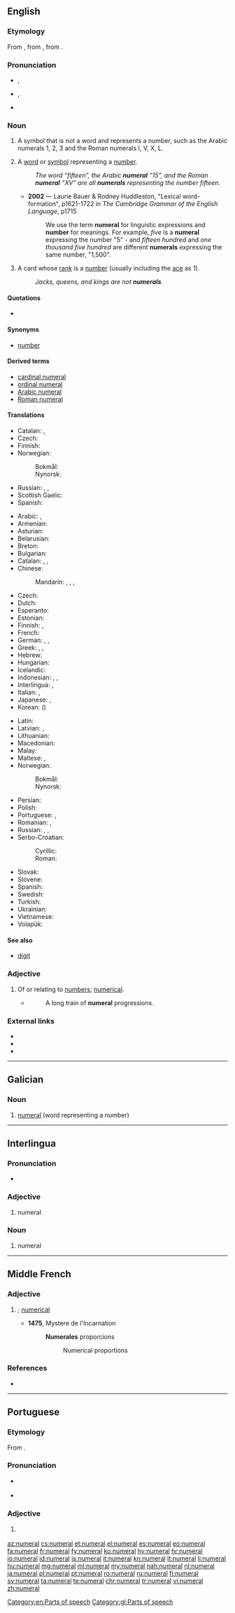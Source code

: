 {{also|numéral}}
==English==
{{wikipedia}}

===Etymology===
From {{etyl|frm|en}} {{term|numeral|lang=frm}}, from {{etyl|la|en}} {{m|la|numerālis||pertaining to a number}}, from {{term|numerus||a number|lang=la}}.

===Pronunciation===
* {{a|RP}} {{enPR|nyo͞o'mərəl}}, {{IPA|/ˈnjuːməɹəl/|lang=en}}
* {{a|US}} {{enPR|no͞o'mərəl}}, {{IPA|/ˈnumɝəl/|lang=en}}
* {{audio|en-us-numeral.ogg|Audio (US)|lang=en}}

===Noun===
{{en-noun}}

# A symbol that is not a word and represents a number, such as the Arabic numerals 1, 2, 3 and the Roman numerals I, V, X, L.
# {{context|linguistics|lang=en}} A [[word]] or [[symbol]] representing a [[number]].
#: ''The word “fifteen”, the Arabic '''numeral''' “15”, and the Roman '''numeral''' “XV” are all '''numerals''' representing the number fifteen.''
#* '''2002''' — Laurie Bauer & Rodney Huddleston, "Lexical word-formation", p1621-1722 in ''The Cambridge Grammar of the English Language'', p1715
#*: We use the term '''numeral''' for linguistic expressions and '''number''' for meanings. For example, ''five'' is a '''numeral''' expressing the number "5" - and ''fifteen hundred'' and ''one thousand five hundred'' are different '''numerals''' expressing the same number, "1,500".
# {{context|card games|lang=en}} A card whose [[rank]] is a [[number]] (usually including the [[ace]] as 1).
#: ''Jacks, queens, and kings are not '''numerals'''.''

====Quotations====
* {{seeCites}}

====Synonyms====
* {{sense|word or symbol representing a number}} [[number]]

====Derived terms====
* [[cardinal numeral]]
* [[ordinal numeral]]
* [[Arabic numeral]]
* [[Roman numeral]]

====Translations====
{{trans-top|non-word symbol that represents a number}}
* Catalan: {{t+|ca|número|m}}, {{t+|ca|xifra}}
* Czech: {{t+|cs|číslice|f}}
* Finnish: {{t+|fi|numero}}
* Norwegian:
*: Bokmål: {{t+|no|tall|n}}
*: Nynorsk: {{t+|no|tal|n}}
{{trans-mid}}
* Russian: {{t+|ru|цифра|f|tr=cífra}}, {{t+|ru|число|n|tr=čisló|sc=Cyrl}}, {{t+|ru|номер|m|tr=nómer|sc=Cyrl}}
* Scottish Gaelic: {{t|gd|figear|m}}
* Spanish: {{t+|es|número|m}}
{{trans-bottom}}

{{trans-top|word or symbol representing a number}}
* Arabic: {{t|ar|عدد|m|tr=ʿádad}}, {{t|ar|رقم|m|tr=ráqam, raqm}}
* Armenian: {{t|hy|թվական|tr=t'vakan}}
* Asturian: {{t|ast|numberal}}
* Belarusian: {{t|be|лічэбнік|m|tr=ličébnik|sc=Cyrl}}
* Breton: {{t+|br|niver|m}}
* Bulgarian: {{t|bg|числително име|n|tr=čislítelno íme|sc=Cyrl}}
* Catalan: {{t+|ca|número|m}}, {{t+|ca|xifra|f}}, {{t|ca|numeral|m}}
* Chinese:
*: Mandarin: {{t+|cmn|數詞|sc=Hani}}, {{t+|cmn|数词|tr=shùcí|sc=Hani}}, {{t+|cmn|數字|sc=Hani}}, {{t+|cmn|数字|tr=shùzì|sc=Hani}}
* Czech: {{t+|cs|číslovka|f}}
* Dutch: {{t+|nl|telwoord|n}}
* Esperanto: {{t+|eo|numeralo}}
* Estonian: {{t|et|arvsõna}}
* Finnish: {{t+|fi|numero}} {{qualifier|symbol}}, {{t+|fi|numeraali}} {{qualifier|word}}
* French: {{t+|fr|chiffre|m}}
* German: {{t+|de|Zahl|f}}, {{t+|de|Ziffer|f}}, {{t+|de|Zahlwort|n}}
* Greek: {{t+|el|αριθμός|m|tr=arithmós}}, {{t+|el|νούμερο|n|tr=noúmero}}, {{t+|el|ψηφίο|n|tr=psephío}}
* Hebrew: {{t+|he|ספרה|f|tr=sifra|sc=Hebr}}
* Hungarian: {{t+|hu|számnév}}
* Icelandic: {{t+|is|töluorð|n}}
* Indonesian: {{t+check|id|angka}}, {{t+check|id|bilangan}} <!-- was [[bilang|bilangan]] -->, {{qualifier|used to differentiate}} {{t+check|id|nomer}}
* Interlingua: {{t|ia|numero}}, {{t|ia|numeral}}
* Italian: {{t+|it|numero|m}}, {{t+|it|cifra|f}}
* Japanese: {{t+|ja|数字|tr=すうじ, sūji|sc=Jpan}}, {{t+|ja|数詞|tr=すうし, sūshi|sc=Jpan}}
* Korean: {{t+|ko|숫자|sc=Kore}} ({{t+|ko|數字|sc=Kore}})
{{trans-mid}}
* Latin: {{t|la|nomen numerale}}
* Latvian: {{t|lv|skaitļa vārds}}, {{t|lv|numerālis|m}}
* Lithuanian: {{t+|lt|skaitvardis|m}}
* Macedonian: {{t+|mk|број|m|tr=broj|sc=Cyrl}}
* Malay: {{t+|ms|angka}}
* Maltese: {{t+|mt|numru}}, {{t|mt|ċifra}}
* Norwegian:
*: Bokmål: {{t+|no|tall|n}}
*: Nynorsk: {{t+|no|tal|n}}
* Persian: {{t+|fa|رقم|tr=raqam|sc=fa-Arab}}
* Polish: {{t+|pl|liczebnik|m}}
* Portuguese: {{t+|pt|número}}, {{t+|pt|numeral}}
* Romanian: {{t+|ro|număr|n}}, {{t+|ro|numeral|n}}
* Russian: {{t+|ru|числительное|tr=čislítelʹnoje}}, {{t+|ru|имя числительное|n|tr=ímja čislítelʹnoje}}, {{t+|ru|цифра|f|tr=cífra}}
* Serbo-Croatian:
*: Cyrillic: {{t|sh|број|m}}
*: Roman: {{t+|sh|broj|m}}
* Slovak: {{t|sk|číslovka|f}}
* Slovene: {{t|sl|številka}}
* Spanish: {{t|es|letra numeral|m}}
* Swedish: {{t+|sv|siffra|c}}
* Turkish: {{t+|tr|rakam}}
* Ukrainian: {{t+|uk|числівник|m|tr=čyslívnyk|sc=Cyrl}}
* Vietnamese: {{t|vi|chữ số}}
* Volapük: {{t+|vo|numavöd}}
{{trans-bottom}}

====See also====
* [[digit]]

===Adjective===
{{en-adj|-}}

# Of or relating to [[number]]s; [[numerical]].
#* {{w|John Locke}}
#*: A long train of '''numeral''' progressions.

===External links===
* {{R:Webster 1913}}
* {{R:Century 1911}}
* {{R:OneLook}}

[[Category:en:Parts of speech]]

----

==Galician==

===Noun===
{{gl-noun|m|numerais}}

# {{context|grammar|lang=gl}} [[#English|numeral]] (word representing a number)

[[Category:gl:Parts of speech]]

----

==Interlingua==

===Pronunciation===
* {{IPA|/numeˈral/|lang=ia}}

===Adjective===
{{head|ia|adjective}}

# numeral

===Noun===
{{head|ia|noun}}

# numeral

----

==Middle French==

===Adjective===
{{frm-adj|numerale|numeraux|numerales}}

# {{l|en|numeral}}; [[numerical]]
#* '''1475''', Mystere de l'Incarnation<!--, author-->
#*: '''Numerales''' proporcions
#*:: Numerical proportions

===References===
* {{R:Godefroy|supplement=1}}

----

==Portuguese==

===Etymology===
From {{etyl|la|pt}} {{m|la|numerālis}}.

===Pronunciation===
* {{a|PT}} {{IPA|/nu.mɨ.ˈɾaɫ/|lang=pt}}
* {{hyphenation|nu|me|ral|lang=pt}}

===Adjective===
{{pt-adj|numera|l|comp=no}}

# {{context|linguistics|lang=pt}} {{l|en|numeral}}

[[az:numeral]]
[[cs:numeral]]
[[et:numeral]]
[[el:numeral]]
[[es:numeral]]
[[eo:numeral]]
[[fa:numeral]]
[[fr:numeral]]
[[fy:numeral]]
[[ko:numeral]]
[[hy:numeral]]
[[hr:numeral]]
[[io:numeral]]
[[id:numeral]]
[[is:numeral]]
[[it:numeral]]
[[kn:numeral]]
[[lt:numeral]]
[[li:numeral]]
[[hu:numeral]]
[[mg:numeral]]
[[ml:numeral]]
[[my:numeral]]
[[nah:numeral]]
[[nl:numeral]]
[[ja:numeral]]
[[pl:numeral]]
[[pt:numeral]]
[[ro:numeral]]
[[ru:numeral]]
[[fi:numeral]]
[[sv:numeral]]
[[ta:numeral]]
[[te:numeral]]
[[chr:numeral]]
[[tr:numeral]]
[[vi:numeral]]
[[zh:numeral]]